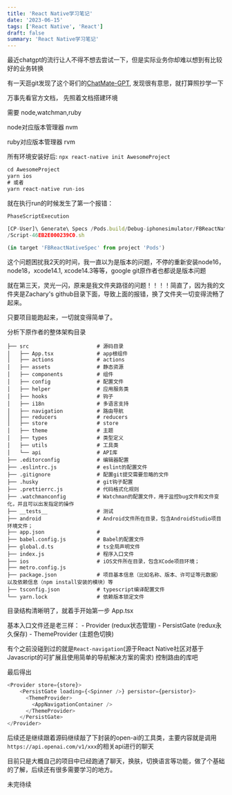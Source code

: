 ```yaml
---
title: 'React Native学习笔记'
date: '2023-06-15'
tags: ['React Native', 'React']
draft: false
summary: 'React Native学习笔记'
---
```


最近chatgpt的流行让人不得不想去尝试一下，但是实际业务你却难以想到有比较好的业务转换

有一天逛git发现了这个哥们的[ChatMate-GPT](https://github.com/funnyzak/ChatMate-GPT), 发现很有意思，就打算照抄学一下

万事先看官方文档， 先照着文档搭建环境

需要 node,watchman,ruby

node对应版本管理器 nvm

ruby对应版本管理器 rvm

所有环境安装好后: ```npx react-native init AwesomeProject```

```javascript
cd AwesomeProject
yarn ios
# 或者
yarn react-native run-ios
```

就在执行run的时候发生了第一个报错：

```javascript
PhaseScriptExecution
  
[CP-User]\ Generate\ Specs /Pods.build/Debug-iphonesimulator/FBReactNativeSpec.build
/Script-46EB2E000239C0.sh 

(in target 'FBReactNativeSpec' from project 'Pods')
```

这个问题困扰我2天的时间，我一直以为是版本的问题，不停的重新安装node16，node18，xcode14.1, xcode14.3等等，google git原作者也都说是版本问题

就在第三天，灵光一闪，原来是我文件夹路径的问题！！！！简直了，因为我的文件夹是Zachary's github目录下面，导致上面的报错，换了文件夹一切变得流畅了起来。


只要项目能跑起来，一切就变得简单了。

分析下原作者的整体架构目录

```plain
├── src                      # 源码目录
│   ├── App.tsx              # app根组件
│   ├── actions              # actions
│   ├── assets               # 静态资源
│   ├── components           # 组件
│   ├── config               # 配置文件
│   ├── helper               # 应用服务类
│   ├── hooks                # 钩子
│   ├── i18n                 # 多语言支持
│   ├── navigation           # 路由导航
│   ├── reducers             # reducers
│   ├── store                # store
│   ├── theme                # 主题
│   ├── types                # 类型定义
│   ├── utils                # 工具类
│   └── api                  # API库
├── .editorconfig            # 编辑器配置
├── .eslintrc.js             # eslint的配置文件
├── .gitignore               # 配置git提交需要忽略的文件
├── .husky                   # git钩子配置
├── .prettierrc.js           # 代码格式化规则
├── .watchmanconfig          # Watchman的配置文件，用于监控bug文件和文件变化，并且可以出发指定的操作
├── __tests__                # 测试
├── android                  # Android文件所在目录，包含AndroidStudio项目环境文件；
├── app.json                 #
├── babel.config.js          # Babel的配置文件
├── global.d.ts              # ts全局声明文件
├── index.js                 # 程序入口文件
├── ios                      # iOS文件所在目录，包含XCode项目环境；
├── metro.config.js
├── package.json             # 项目基本信息（比如名称、版本、许可证等元数据）以及依赖信息（npm install安装的模块）等
├── tsconfig.json            # typescript编译配置文件
└── yarn.lock                # 依赖版本锁定文件
```

目录结构清晰明了，就着手开始第一步 App.tsx

基本入口文件还是老三样：
    -  Provider (redux状态管理)
    -  PersistGate (redux永久保存)
    -  ThemeProvider (主题色切换)

有个之前没碰到过的就是```React-navigation```(源于React Native社区对基于Javascript的可扩展且使用简单的导航解决方案的需求) 控制路由的库吧

最后得出
```javascript
<Provider store={store}>
    <PersistGate loading={<Spinner />} persistor={persistor}>
      <ThemeProvider>
        <AppNavigationContainer />
      </ThemeProvider>
    </PersistGate>
</Provider>
```

后续还是继续跟着源码继续敲了下封装的open-ai的工具类，主要内容就是调用`https://api.openai.com/v1/xxx`的相关api进行的聊天

目前只是大概自己的项目中已经跑通了聊天，换肤，切换语言等功能，做了个基础的了解，后续还有很多需要学习的地方。

未完待续